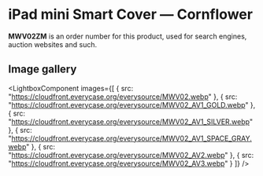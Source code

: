 
# iPad mini Smart Cover — Cornflower

<Callout type='info' emoji='👉🏻'>**MWV02ZM** is an order number for this product, used for search engines, auction websites and such.</Callout>

## Image gallery

<LightboxComponent
    images={[
      {
        src: "https://cloudfront.everycase.org/everysource/MWV02.webp"
      },
      {
        src: "https://cloudfront.everycase.org/everysource/MWV02_AV1_GOLD.webp"
      },
      {
        src: "https://cloudfront.everycase.org/everysource/MWV02_AV1_SILVER.webp"
      },
      {
        src: "https://cloudfront.everycase.org/everysource/MWV02_AV1_SPACE_GRAY.webp"
      },
      {
        src: "https://cloudfront.everycase.org/everysource/MWV02_AV2.webp"
      },
      {
        src: "https://cloudfront.everycase.org/everysource/MWV02_AV3.webp"
      }
    ]}
  />
